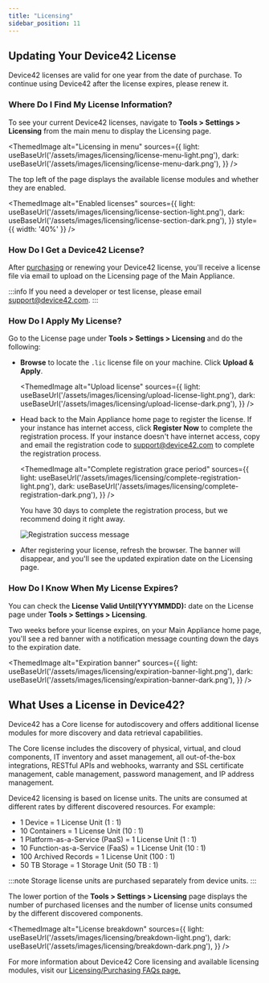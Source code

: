 ```yaml
---
title: "Licensing"
sidebar_position: 11
---
```



## Updating Your Device42 License

Device42 licenses are valid for one year from the date of purchase. To continue using Device42 after the license expires, please renew it.

### Where Do I Find My License Information?

To see your current Device42 licenses, navigate to **Tools > Settings > Licensing** from the main menu to display the Licensing page.

<ThemedImage
  alt="Licensing in menu"
  sources={{
    light: useBaseUrl('/assets/images/licensing/license-menu-light.png'),
    dark: useBaseUrl('/assets/images/licensing/license-menu-dark.png'),
  }}
/>

The top left of the page displays the available license modules and whether they are enabled.

<ThemedImage
  alt="Enabled licenses"
  sources={{
    light: useBaseUrl('/assets/images/licensing/license-section-light.png'),
    dark: useBaseUrl('/assets/images/licensing/license-section-dark.png'),
  }}
  style={{ width: '40%' }} 
/>

### How Do I Get a Device42 License?

After [purchasing](https://www.device42.com/pricing/?nab=0) or renewing your Device42 license, you'll receive a license file via email to upload on the Licensing page of the Main Appliance. 

:::info
If you need a developer or test license, please email [support@device42.com](mailto:support@device42.com).
:::

### How Do I Apply My License?

Go to the License page under **Tools > Settings > Licensing** and do the following: 

- **Browse** to locate the `.lic` license file on your machine. Click **Upload & Apply**.

  <ThemedImage
    alt="Upload license"
    sources={{
      light: useBaseUrl('/assets/images/licensing/upload-license-light.png'),
      dark: useBaseUrl('/assets/images/licensing/upload-license-dark.png'),
    }}
  />

- Head back to the Main Appliance home page to register the license. If your instance has internet access, click **Register Now** to complete the registration process. If your instance doesn't have internet access, copy and email the registration code to [support@device42.com](mailto:support@device42.com) to complete the registration process.

  <ThemedImage
    alt="Complete registration grace period"
    sources={{
      light: useBaseUrl('/assets/images/licensing/complete-registration-light.png'),
      dark: useBaseUrl('/assets/images/licensing/complete-registration-dark.png'),
    }}
  />

  You have 30 days to complete the registration process, but we recommend doing it right away.

  ![Registration success message](/assets/images/licensing/success-message-dark.png)

- After registering your license, refresh the browser. The banner will disappear, and you'll see the updated expiration date on the Licensing page.

### How Do I Know When My License Expires?

You can check the **License Valid Until(YYYYMMDD):** date on the License page under **Tools > Settings > Licensing**.

Two weeks before your license expires, on your Main Appliance home page, you'll see a red banner with a notification message counting down the days to the expiration date. 

<ThemedImage
  alt="Expiration banner"
  sources={{
    light: useBaseUrl('/assets/images/licensing/expiration-banner-light.png'),
    dark: useBaseUrl('/assets/images/licensing/expiration-banner-dark.png'),
  }}
/>

## What Uses a License in Device42?

Device42 has a Core license for autodiscovery and offers additional license modules for more discovery and data retrieval capabilities.

The Core license includes the discovery of physical, virtual, and cloud components, IT inventory and asset management, all out-of-the-box integrations, RESTful APIs and webhooks, warranty and SSL certificate management, cable management, password management, and IP address management.

Device42 licensing is based on license units. The units are consumed at different rates by different discovered resources. For example:

- 1 Device = 1 License Unit (1 : 1)
- 10 Containers = 1 License Unit (10 : 1)
- 1 Platform-as-a-Service (PaaS) = 1 License Unit (1 : 1)
- 10 Function-as-a-Service (FaaS) = 1 License Unit (10 : 1)
- 100 Archived Records = 1 License Unit (100 : 1)
- 50 TB Storage = 1 Storage Unit (50 TB : 1)

:::note
Storage license units are purchased separately from device units.
:::

The lower portion of the **Tools > Settings > Licensing** page displays the number of purchased licenses and the number of license units consumed by the different discovered components.

<ThemedImage
  alt="License breakdown"
  sources={{
    light: useBaseUrl('/assets/images/licensing/breakdown-light.png'),
    dark: useBaseUrl('/assets/images/licensing/breakdown-dark.png'),
  }}
/>

For more information about Device42 Core licensing and available licensing modules, visit our [Licensing/Purchasing FAQs page.](https://www.device42.com/company/faqs/?__hstc=51647990.ff5a79f118fd1dd66635c3ee1a2d193e.1631544705170.1639762215281.1640032949648.107&__hssc=51647990.2.1640032949648&__hsfp=1853336022)
